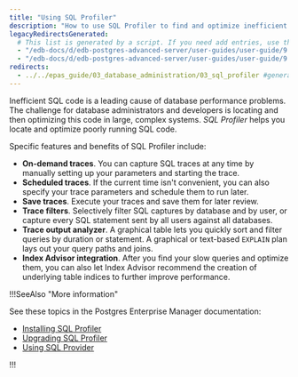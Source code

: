 ```yaml
---
title: "Using SQL Profiler"
description: "How to use SQL Profiler to find and optimize inefficient SQL code"
legacyRedirectsGenerated:
  # This list is generated by a script. If you need add entries, use the `legacyRedirects` key.
  - "/edb-docs/d/edb-postgres-advanced-server/user-guides/user-guide/9.6/EDB_Postgres_Advanced_Server_Guide.1.58.html"
  - "/edb-docs/d/edb-postgres-advanced-server/user-guides/user-guide/9.5/EDB_Postgres_Enterprise_Guide.1.128.html"
redirects:
  - ../../epas_guide/03_database_administration/03_sql_profiler #generated for docs/epas/reorg-role-use-case-mode
---
```


<div id="sql_profiler" class="registered_link"></div>

Inefficient SQL code is a leading cause of database performance problems. The challenge for database administrators and developers is locating and then optimizing this code in large, complex systems. *SQL Profiler* helps you locate and optimize poorly running SQL code.

Specific features and benefits of SQL Profiler include:

-   **On-demand traces**. You can capture SQL traces at any time by manually setting up your parameters and starting the trace.
-   **Scheduled traces**. If the current time isn't convenient, you can also specify your trace parameters and schedule them to run later.
-   **Save traces**. Execute your traces and save them for later review.
-   **Trace filters**. Selectively filter SQL captures by database and by user, or capture every SQL statement sent by all users against all databases.
-   **Trace output analyzer**. A graphical table lets you quickly sort and filter queries by duration or statement. A graphical or text-based `EXPLAIN` plan lays out your query paths and joins.
-   **Index Advisor integration**. After you find your slow queries and optimize them, you can also let Index Advisor recommend the creation of underlying table indices to further improve performance.

!!!SeeAlso "More information"

See these topics in the Postgres Enterprise Manager documentation:
- [Installing SQL Profiler](/pem/latest/profiling_workloads/installing_sql_profiler/)
- [Upgrading SQL Profiler](/pem/9/upgrading/upgrading_sql_profiler)
- [Using SQL Provider](/pem/9/profiling_workloads/using_sql_profiler)

!!!


